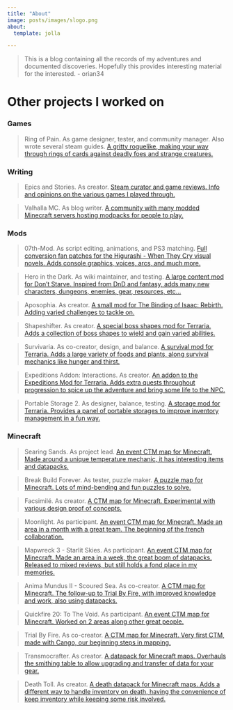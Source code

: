 ```yaml
---
title: "About"
image: posts/images/slogo.png
about:
  template: jolla

---
```


>This is a blog containing all the records of my adventures and documented discoveries.
Hopefully this provides interesting material for the interested. - orian34

# Other projects I worked on

### Games

>Ring of Pain. As game designer, tester, and community manager. Also wrote several steam guides.
[A gritty roguelike, making your way through rings of cards against deadly foes and strange creatures.](https://store.steampowered.com/app/998740/Ring_of_Pain/)

### Writing

>Epics and Stories. As creator.
[Steam curator and game reviews. Info and opinions on the various games I played through.](https://store.steampowered.com/curator/36411138/)

>Valhalla MC. As blog writer.
[A community with many modded Minecraft servers hosting modpacks for people to play.](https://valhallamc.io/)

### Mods

>07th-Mod. As script editing, animations, and PS3 matching.
[Full conversion fan patches for the Higurashi - When They Cry visual novels. Adds console graphics, voices, arcs, and much more.](https://07th-mod.com/wiki/)

>Hero in the Dark. As wiki maintainer, and testing.
[A large content mod for Don't Starve. Inspired from DnD and fantasy, adds many new characters, dungeons, enemies, gear, resources, etc...](https://steamcommunity.com/sharedfiles/filedetails/?id=413821873)

>Aposophia. As creator.
[A small mod for The Binding of Isaac: Rebirth. Adding varied challenges to tackle on.](https://steamcommunity.com/sharedfiles/filedetails/?id=1263773617)

>Shapeshifter. As creator.
[A special boss shapes mod for Terraria. Adds a collection of boss shapes to wield and gain varied abilities.](https://forums.terraria.org/index.php?threads/the-shapeshifter.55006/)

>Survivaria. As co-creator, design, and balance.
[A survival mod for Terraria. Adds a large variety of foods and plants, along survival mechanics like hunger and thirst.](https://forums.terraria.org/index.php?threads/survivaria-a-survival-mode-mod.81756/)

>Expeditions Addon: Interactions. As creator.
[An addon to the Expeditions Mod for Terraria. Adds extra quests throughout progression to spice up the adventure and bring some life to the NPC.](https://forums.terraria.org/index.php?threads/expeditions-mod-modular-quest-system.52517/page-15#post-1558803)

>Portable Storage 2. As designer, balance, testing.
[A storage mod for Terraria. Provides a panel of portable storages to improve inventory management in a fun way.](https://forums.terraria.org/index.php?threads/portable-storage-2.81479/)

### Minecraft

>Searing Sands. As project lead.
[An event CTM map for Minecraft. Made around a unique temperature mechanic, it has interesting items and datapacks.](https://ctmrepository.com/index.php?action=viewMap&id=403)

>Break Build Forever. As tester, puzzle maker.
[A puzzle map for Minecraft. Lots of mind-bending and fun puzzles to solve.](https://www.dropbox.com/s/fd6gxgr3d8t3uit/Break%20Build%20Forever.zip?dl=1)

>Facsimilé. As creator.
[A CTM map for Minecraft. Experimental with various design proof of concepts.](https://ctmrepository.com/index.php?action=viewMap&id=386)

>Moonlight. As participant.
[An event CTM map for Minecraft. Made an area in a month with a great team. The beginning of the french collaboration.](https://ctmrepository.com/index.php?action=viewMap&id=375)

>Mapwreck 3 - Starlit Skies. As participant.
[An event CTM map for Minecraft. Made an area in a week, the great boom of datapacks. Released to mixed reviews, but still holds a fond place in my memories.](https://ctmrepository.com/download.php?id=351)

>Anima Mundus II - Scoured Sea. As co-creator.
[A CTM map for Minecraft. The follow-up to Trial By Fire, with improved knowledge and work, also using datapacks.](https://ctmrepository.com/index.php?action=viewMap&id=350)

>Quickfire 20: To The Void. As participant.
[An event CTM map for Minecraft. Worked on 2 areas along other great people.](https://ctmrepository.com/index.php?action=viewMap&id=349)

>Trial By Fire. As co-creator.
[A CTM map for Minecraft. Very first CTM, made with Cango, our beginning steps in mapping.](https://ctmrepository.com/index.php?action=viewMap&id=348)

>Transmocrafter. As creator.
[A datapack for Minecraft maps. Overhauls the smithing table to allow upgrading and transfer of data for your gear.](https://www.curseforge.com/minecraft/customization/transmocrafter)

>Death Toll. As creator.
[A death datapack for Minecraft maps. Adds a different way to handle inventory on death, having the convenience of keep inventory while keeping some risk involved.](https://github.com/orian34/deathToll)
